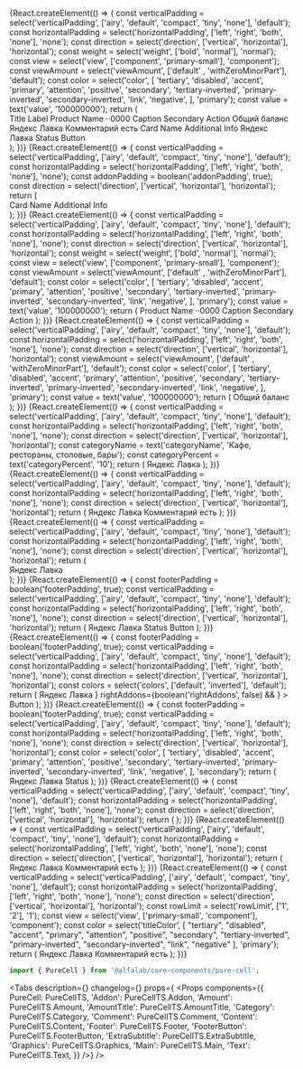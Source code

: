 



<Meta
    title='Компоненты/PureCell'
    component={PureCell}
/>


<!-- Canvas -->

<Story name='PureCell'>
    {React.createElement(() => {
    const verticalPadding = select('verticalPadding', ['airy', 'default', 'compact', 'tiny', 'none'], 'default');
    const horizontalPadding = select('horizontalPadding', ['left', 'right', 'both', 'none'], 'none');
    const direction = select('direction', ['vertical', 'horizontal'], 'horizontal');
        const weight = select('weight', ['bold', 'normal'], 'normal');
    const view = select('view', ['component', 'primary-small'], 'component');
    const viewAmount = select('viewAmount', ['default' , 'withZeroMinorPart'], 'default');
    const color = select('color',
    [
    'tertiary',
    'disabled',
    'accent',
    'primary',
    'attention',
    'positive',
    'secondary',
    'tertiary-inverted',
    'primary-inverted',
    'secondary-inverted',
    'link',
    'negative',
    ], 'primary');
    const value = text('value', '100000000');
    return (
        <div style={{
                display: 'flex', justifyContent: 'space-around'
            }}>
        <div style={{
                display: 'flex', gap: '20px', flexWrap: 'nowrap', flexDirection: 'column'
            }}>
        <PureCell href={ text('href', '') } verticalPadding={ verticalPadding } horizontalPadding={ horizontalPadding } direction={ direction }>
            <PureCell.Graphics>
                <StarMIcon />
            </PureCell.Graphics>
            <PureCell.Content>
                <PureCell.Main>
                    <PureCell.Text titleColor="primary" view="component">
                        Title
                    </PureCell.Text>
                    <PureCell.Text titleColor="secondary" view="primary-small">
                        Label
                    </PureCell.Text>
                </PureCell.Main>
            </PureCell.Content>
        </PureCell>
        <PureCell href={ text('href', '') } verticalPadding={ verticalPadding } horizontalPadding={ horizontalPadding } direction={ direction }>
            <PureCell.Content>
            <PureCell.Main>
                <PureCell.Text titleColor="secondary" view="primary-small">
                    Product Name ··0000
                </PureCell.Text>
                <PureCell.Amount
                amount={ { view: viewAmount, value: value, minorUnits: 100, currency: 'RUR' } }
                weight={ weight } color={ color } view={ view }/>
            </PureCell.Main>
            <PureCell.Footer>
                <Typography.Text titleColor="secondary" view="primary-small">
                    Caption Secondary
                </Typography.Text>
                <PureCell.FooterButton>Action</PureCell.FooterButton>
            </PureCell.Footer>
        </PureCell.Content>
        </PureCell>
        <PureCell href={ text('href', '') } verticalPadding={ verticalPadding } horizontalPadding={ horizontalPadding } direction={ direction }>
            <PureCell.Content>
                <PureCell.Main>
                    <PureCell.Text titleColor="secondary" view="primary-small">
                        Общий баланс
                    </PureCell.Text>
                    <PureCell.AmountTitle
                        amount={ { view: viewAmount, value: value, minorUnits: 100, currency: 'RUR' } }
                        color={ color }
                    />
                </PureCell.Main>
                <PureCell.Addon verticalAlign="center">
                    <ChevronForwardMIcon />
                </PureCell.Addon>
            </PureCell.Content>
        </PureCell>
        </div>
        <div style={{
                display: 'flex', gap: '20px', flexWrap: 'nowrap', flexDirection: 'column'
            }}>
        <PureCell href={ text('href', '') } verticalPadding={ verticalPadding } horizontalPadding={ horizontalPadding } direction={ direction }>
            <PureCell.Content>
                <PureCell.Main>
                    <PureCell.Text titleColor="primary" view="component" rowLimit={ 1 }>
                        Яндекс Лавка
                    </PureCell.Text>
                    <PureCell.Category
                        categoryName='Кафе, рестораны, столовые, бары'
                        categoryPercent={ 10 }
                    />
                </PureCell.Main>
                <PureCell.Footer>
                    <PureCell.Comment>Комментарий есть</PureCell.Comment>
                </PureCell.Footer>
            </PureCell.Content>
        </PureCell>
        <PureCell href={ text('href', '') } verticalPadding={ verticalPadding } horizontalPadding={ horizontalPadding } direction={ direction }>
            <PureCell.Graphics>
                <Circle />
            </PureCell.Graphics>
            <PureCell.Content>
                <PureCell.Main>
                    <PureCell.Text titleColor="primary" view="component">
                        Card Name
                    </PureCell.Text>
                    <PureCell.Text titleColor="secondary" view="primary-small">
                        Additional Info
                    </PureCell.Text>
                </PureCell.Main>
                <PureCell.Addon verticalAlign="center">
                    <InformationCircleMIcon  style={{color: '#c5c5c7'}}/>
                </PureCell.Addon>
            </PureCell.Content>
        </PureCell>
        <PureCell href={ text('href', '') } verticalPadding={ verticalPadding } horizontalPadding={ horizontalPadding } direction={ direction }>
            <PureCell.Graphics>
                <Circle/>
            </PureCell.Graphics>
            <PureCell.Content>
                <PureCell.Main>
                    <PureCell.Text titleColor="primary" view="component" rowLimit={ 1 }>
                        Яндекс Лавка
                    </PureCell.Text>
                    <PureCell.Category
                        categoryName="Кафе, рестораны, столовые, бары"
                        categoryPercent={ 10 }
                    />
                </PureCell.Main>
                <PureCell.Footer>
                    <PureCell.ExtraSubtitle>Status</PureCell.ExtraSubtitle>
                    <PureCell.FooterButton>Button</PureCell.FooterButton>
                </PureCell.Footer>
            </PureCell.Content>
        </PureCell>
        </div>
        </div>
    );
    })}
</Story>

<Story name='PureCell.Addon'>
    {React.createElement(() => {
    const verticalPadding = select('verticalPadding', ['airy', 'default', 'compact', 'tiny', 'none'], 'default');
    const horizontalPadding = select('horizontalPadding', ['left', 'right', 'both', 'none'], 'none');
    const addonPadding = boolean('addonPadding', true);
    const direction = select('direction', ['vertical', 'horizontal'], 'horizontal');
    return (
        <div style={{
                width: '400px',
            }}>
        <PureCell href={ text('href', '') } verticalPadding={ verticalPadding } horizontalPadding={ horizontalPadding } direction={ direction }>
            <PureCell.Graphics>
                <Circle />
            </PureCell.Graphics>
            <PureCell.Content>
                        <PureCell.Main>
                            <PureCell.Text titleColor="primary" view="component">
                                Card Name
                            </PureCell.Text>
                            <PureCell.Text titleColor="secondary" view="primary-small">
                                Additional Info
                            </PureCell.Text>
                        </PureCell.Main>
                        <PureCell.Addon verticalAlign="center" addonPadding={addonPadding}>
                            <InformationCircleMIcon  style={{color: '#c5c5c7'}}/>
                        </PureCell.Addon>
                    </PureCell.Content>
        </PureCell>
        </div>
    );
    })}
</Story>

<Story name='PureCell.Amount'>
    {React.createElement(() => {
    const verticalPadding = select('verticalPadding', ['airy', 'default', 'compact', 'tiny', 'none'], 'default');
    const horizontalPadding = select('horizontalPadding', ['left', 'right', 'both', 'none'], 'none');    const direction = select('direction', ['vertical', 'horizontal'], 'horizontal');
    const weight = select('weight', ['bold', 'normal'], 'normal');
    const view = select('view', ['component', 'primary-small'], 'component');
    const viewAmount = select('viewAmount', ['default' , 'withZeroMinorPart'], 'default');
    const color = select('color',
    [
    'tertiary',
    'disabled',
    'accent',
    'primary',
    'attention',
    'positive',
    'secondary',
    'tertiary-inverted',
    'primary-inverted',
    'secondary-inverted',
    'link',
    'negative',
    ], 'primary');
    const value = text('value', '100000000');
    return (
            <PureCell href={ text('href', '') } verticalPadding={ verticalPadding } horizontalPadding={ horizontalPadding } direction={ direction }>
                 <PureCell.Content>
                    <PureCell.Main>
                        <PureCell.Text titleColor="secondary" view="primary-small">
                            Product Name ··0000
                        </PureCell.Text>
                        <PureCell.Amount
                        amount={ { view: viewAmount, value: value, minorUnits: 100, currency: 'RUR' } }
                        weight={ weight } color={ color } view={ view }/>
                    </PureCell.Main>
                    <PureCell.Footer>
                        <Typography.Text color="secondary" view="primary-small">
                            Caption Secondary
                        </Typography.Text>
                        <PureCell.FooterButton>Action</PureCell.FooterButton>
                    </PureCell.Footer>
                </PureCell.Content>
            </PureCell>
    );
    })}
</Story>

<Story name='PureCell.AmountTitle'>
    {React.createElement(() => {
    const verticalPadding = select('verticalPadding', ['airy', 'default', 'compact', 'tiny', 'none'], 'default');
    const horizontalPadding = select('horizontalPadding', ['left', 'right', 'both', 'none'], 'none');    const direction = select('direction', ['vertical', 'horizontal'], 'horizontal');
    const viewAmount = select('viewAmount', ['default' , 'withZeroMinorPart'], 'default');
    const color = select('color',
    [
    'tertiary',
    'disabled',
    'accent',
    'primary',
    'attention',
    'positive',
    'secondary',
    'tertiary-inverted',
    'primary-inverted',
    'secondary-inverted',
    'link',
    'negative',
    ], 'primary');
    const value = text('value', '100000000');
    return (
            <PureCell href={ text('href', '') } verticalPadding={ verticalPadding } horizontalPadding={ horizontalPadding } direction={ direction }>
                <PureCell.Content>
                    <PureCell.Main>
                        <PureCell.Text titleColor="secondary" view="primary-small">
                            Общий баланс
                        </PureCell.Text>
                        <PureCell.AmountTitle
                            amount={ { view: viewAmount, value: value, minorUnits: 100, currency: 'RUR' } }
                         color={ color }
                        />
                    </PureCell.Main>
                    <PureCell.Addon verticalAlign="center">
                        <ChevronForwardMIcon />
                    </PureCell.Addon>
                </PureCell.Content>
            </PureCell>
    );
    })}
</Story>

<Story name='PureCell.Category'>
    {React.createElement(() => {
    const verticalPadding = select('verticalPadding', ['airy', 'default', 'compact', 'tiny', 'none'], 'default');
    const horizontalPadding = select('horizontalPadding', ['left', 'right', 'both', 'none'], 'none');    const direction = select('direction', ['vertical', 'horizontal'], 'horizontal');
    const categoryName = text('categoryName', 'Кафе, рестораны, столовые, бары');
    const categoryPercent = text('categoryPercent', '10');
    return (
            <PureCell href={ text('href', '') } verticalPadding={ verticalPadding } horizontalPadding={ horizontalPadding } direction={ direction }>
                <PureCell.Graphics>
                    <Circle />
                </PureCell.Graphics>
                <PureCell.Content>
                    <PureCell.Main>
                        <PureCell.Text titleColor="primary" view="component" rowLimit={ 1 }>
                            Яндекс Лавка
                        </PureCell.Text>
                        <PureCell.Category
                            categoryName={ categoryName }
                            categoryPercent={ categoryPercent }
                        />
                    </PureCell.Main>
                </PureCell.Content>
            </PureCell>
    );
    })}
</Story>

<Story name='PureCell.Comment'>
    {React.createElement(() => {
    const verticalPadding = select('verticalPadding', ['airy', 'default', 'compact', 'tiny', 'none'], 'default');
    const horizontalPadding = select('horizontalPadding', ['left', 'right', 'both', 'none'], 'none');    const direction = select('direction', ['vertical', 'horizontal'], 'horizontal');
    return (
            <PureCell href={ text('href', '') } verticalPadding={ verticalPadding } horizontalPadding={ horizontalPadding } direction={ direction }>
                <PureCell.Content>
                    <PureCell.Main>
                        <PureCell.Text titleColor="primary" view="component" rowLimit={ 1 }>
                            Яндекс Лавка
                        </PureCell.Text>
                        <PureCell.Category
                            categoryName='Кафе, рестораны, столовые, бары'
                            categoryPercent={ 10 }
                        />
                    </PureCell.Main>
                    <PureCell.Footer>
                        <PureCell.Comment>Комментарий есть</PureCell.Comment>
                    </PureCell.Footer>
                </PureCell.Content>
            </PureCell>
    );
    })}
</Story>

<Story name='PureCell.Content'>
    {React.createElement(() => {
    const verticalPadding = select('verticalPadding', ['airy', 'default', 'compact', 'tiny', 'none'], 'default');
    const horizontalPadding = select('horizontalPadding', ['left', 'right', 'both', 'none'], 'none');    const direction = select('direction', ['vertical', 'horizontal'], 'horizontal');
    return (
        <div style={{
                width: '400px',
            }}>
            <PureCell href={ text('href', '') } verticalPadding={ verticalPadding } horizontalPadding={ horizontalPadding } direction={ direction }>
                <PureCell.Graphics>
                    <Circle  />
                </PureCell.Graphics>
                <PureCell.Content>
                    <PureCell.Main>
                        <PureCell.Text titleColor="primary" view="component" rowLimit={ 1 }>
                            Яндекс Лавка
                        </PureCell.Text>
                        <PureCell.Category
                            categoryName="Кафе, рестораны, столовые, бары"
                            categoryPercent={ 10 }
                        />
                    </PureCell.Main>
                    <PureCell.Addon>
                        <InformationCircleMIcon/>
                    </PureCell.Addon>
                </PureCell.Content>
            </PureCell>
        </div>
    );
    })}
</Story>

<Story name='PureCell.Footer'>
    {React.createElement(() => {
    const footerPadding = boolean('footerPadding', true);
    const verticalPadding = select('verticalPadding', ['airy', 'default', 'compact', 'tiny', 'none'], 'default');
    const horizontalPadding = select('horizontalPadding', ['left', 'right', 'both', 'none'], 'none');    const direction = select('direction', ['vertical', 'horizontal'], 'horizontal');
    return (
            <PureCell href={ text('href', '') } verticalPadding={ verticalPadding } horizontalPadding={ horizontalPadding } direction={ direction }>
                <PureCell.Graphics>
                    <Circle/>
                </PureCell.Graphics>
                <PureCell.Content>
                    <PureCell.Main>
                        <PureCell.Text titleColor="primary" view="component" rowLimit={ 1 }>
                            Яндекс Лавка
                        </PureCell.Text>
                        <PureCell.Category
                            categoryName="Кафе, рестораны, столовые, бары"
                            categoryPercent={ 10 }
                        />
                    </PureCell.Main>
                    <PureCell.Footer footerPadding={footerPadding}>
                        <PureCell.ExtraSubtitle>Status</PureCell.ExtraSubtitle>
                        <PureCell.FooterButton>Button</PureCell.FooterButton>
                    </PureCell.Footer>
                </PureCell.Content>
            </PureCell>
    );
    })}
</Story>

<Story name='PureCell.FooterButton'>
    {React.createElement(() => {
    const footerPadding = boolean('footerPadding', true);
    const verticalPadding = select('verticalPadding', ['airy', 'default', 'compact', 'tiny', 'none'], 'default');
    const horizontalPadding = select('horizontalPadding', ['left', 'right', 'both', 'none'], 'none');    const direction = select('direction', ['vertical', 'horizontal'], 'horizontal');
    const colors = select('colors', ['default', 'inverted'], 'default');
    return (
            <PureCell href={ text('href', '') } verticalPadding={ verticalPadding } horizontalPadding={ horizontalPadding } direction={ direction }>
                <PureCell.Content>
                    <PureCell.Main>
                        <PureCell.Text titleColor="primary" view="component" rowLimit={ 1 }>
                            Яндекс Лавка
                        </PureCell.Text>
                        <PureCell.Category
                            categoryName="Кафе, рестораны, столовые, бары"
                            categoryPercent={ 10 }
                        />
                    </PureCell.Main>
                    <PureCell.Footer footerPadding={footerPadding}>
                        <PureCell.FooterButton
                            view={select('view', VIEWS, 'primary')}
                            colors={colors}
                            href={text('href', '')}
                            loading={boolean('loading')}
                            disabled={boolean('disabled', false)}
                            block={boolean('block', false)}
                            nowrap={boolean('nowrap', false)}
                            leftAddons={boolean('leftAddons', false) && <StarMIcon />}
                            rightAddons={boolean('rightAddons', false) && <StarMIcon />}
                    >
                    Button
                    </PureCell.FooterButton>
                    </PureCell.Footer>
                </PureCell.Content>
            </PureCell>
    );
    })}
</Story>

<Story name='PureCell.ExtraSubtitle'>
    {React.createElement(() => {
    const footerPadding = boolean('footerPadding', true);
    const verticalPadding = select('verticalPadding', ['airy', 'default', 'compact', 'tiny', 'none'], 'default');
    const horizontalPadding = select('horizontalPadding', ['left', 'right', 'both', 'none'], 'none');    const direction = select('direction', ['vertical', 'horizontal'], 'horizontal');
        const color = select('color',
    [
    'tertiary',
    'disabled',
    'accent',
    'primary',
    'attention',
    'positive',
    'secondary',
    'tertiary-inverted',
    'primary-inverted',
    'secondary-inverted',
    'link',
    'negative',
    ], 'secondary');
    return (
            <PureCell href={ text('href', '') } verticalPadding={ verticalPadding } horizontalPadding={ horizontalPadding } direction={ direction }>
                <PureCell.Content>
                    <PureCell.Main>
                        <PureCell.Text titleColor="primary" view="component" rowLimit={ 1 }>
                            Яндекс Лавка
                        </PureCell.Text>
                        <PureCell.Category
                            categoryName="Кафе, рестораны, столовые, бары"
                            categoryPercent={ 10 }
                        />
                    </PureCell.Main>
                    <PureCell.Footer footerPadding={footerPadding}>
                        <PureCell.ExtraSubtitle color={ color }>Status</PureCell.ExtraSubtitle>
                    </PureCell.Footer>
                </PureCell.Content>
            </PureCell>
    );
    })}
</Story>

<Story name='PureCell.Graphics'>
    {React.createElement(() => {
    const verticalPadding = select('verticalPadding', ['airy', 'default', 'compact', 'tiny', 'none'], 'default');
    const horizontalPadding = select('horizontalPadding', ['left', 'right', 'both', 'none'], 'none');    const direction = select('direction', ['vertical', 'horizontal'], 'horizontal');
    return (
            <PureCell href={ text('href', '') } verticalPadding={ verticalPadding } horizontalPadding={ horizontalPadding } direction={ direction }>
                <PureCell.Graphics>
                    <Circle/>
                </PureCell.Graphics>
            </PureCell>
    );
    })}
</Story>

<Story name='PureCell.Main'>
    {React.createElement(() => {
    const verticalPadding = select('verticalPadding', ['airy', 'default', 'compact', 'tiny', 'none'], 'default');
    const horizontalPadding = select('horizontalPadding', ['left', 'right', 'both', 'none'], 'none');    const direction = select('direction', ['vertical', 'horizontal'], 'horizontal');
    return (
            <PureCell href={ text('href', '') } verticalPadding={ verticalPadding } horizontalPadding={ horizontalPadding } direction={ direction }>
                <PureCell.Graphics>
                    <Circle  />
                </PureCell.Graphics>
                <PureCell.Content>
                    <PureCell.Main>
                        <PureCell.Text titleColor="primary" view="component" rowLimit={ 1 }>
                            Яндекс Лавка
                        </PureCell.Text>
                        <PureCell.Category
                            categoryName="Кафе, рестораны, столовые, бары"
                            categoryPercent={ 10 }
                        />
                    </PureCell.Main>
                    <PureCell.Addon>
                    </PureCell.Addon>
                    <PureCell.Footer>
                        <PureCell.Comment>Комментарий есть</PureCell.Comment>
                    </PureCell.Footer>
                </PureCell.Content>
            </PureCell>
    );
    })}
</Story>

<Story name='PureCell.Text'>
    {React.createElement(() => {
    const verticalPadding = select('verticalPadding', ['airy', 'default', 'compact', 'tiny', 'none'], 'default');
    const horizontalPadding = select('horizontalPadding', ['left', 'right', 'both', 'none'], 'none');    const direction = select('direction', ['vertical', 'horizontal'], 'horizontal');
    const rowLimit = select('rowLimit', ['1', '2'], '1');
    const view = select('view', ['primary-small', 'component'], 'component');
    const color = select('titleColor',
    [
    "tertiary",
    "disabled",
    "accent",
    "primary",
    "attention",
    "positive",
    "secondary",
    "tertiary-inverted",
    "primary-inverted",
    "secondary-inverted",
    "link",
    "negative"
    ], 'primary');
    return (
            <PureCell href={ text('href', '') } verticalPadding={ verticalPadding } horizontalPadding={ horizontalPadding } direction={ direction }>
                <PureCell.Graphics>
                    <Circle />
                </PureCell.Graphics>
                <PureCell.Content>
                    <PureCell.Main>
                        <PureCell.Text
                        titleColor={ color }
                        value={text('value', '')}
                        view={view}
                        rowLimit={ rowLimit }
                        >
                            Яндекс Лавка
                        </PureCell.Text>
                        <PureCell.Category
                            categoryName="Кафе, рестораны, столовые, бары"
                            categoryPercent={ 10 }
                        />
                    </PureCell.Main>
                    <PureCell.Footer>
                        <PureCell.Comment>Комментарий есть</PureCell.Comment>
                    </PureCell.Footer>
                </PureCell.Content>
            </PureCell>
    );
    })}
</Story>

<!-- Docs -->

<ComponentHeader
    name='PureCell'
    version={version}
    package='@alfalab/core-components/pure-cell'
    stage={1}
/>

```jsx
import { PureCell } from '@alfalab/core-components/pure-cell';
```

<Tabs
    description={<Description />}
    changelog={<Changelog />}
    props={
        <Props components={{
            PureCell: PureCellTS,
            'Addon': PureCellTS.Addon,
            'Amount': PureCellTS.Amount,
            'AmountTitle': PureCellTS.AmountTitle,
            'Category': PureCellTS.Category,
            'Comment': PureCellTS.Comment,
            'Content': PureCellTS.Content,
            'Footer': PureCellTS.Footer,
            'FooterButton': PureCellTS.FooterButton,
            'ExtraSubtitle': PureCellTS.ExtraSubtitle,
            'Graphics': PureCellTS.Graphics,
            'Main': PureCellTS.Main,
            'Text': PureCellTS.Text,
        }} />}
/>
